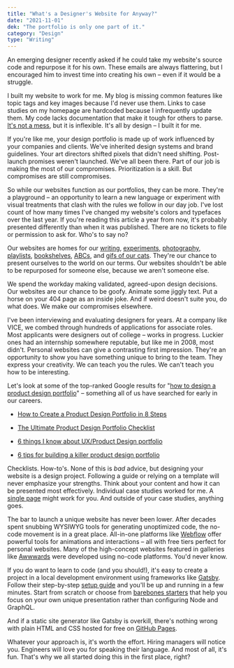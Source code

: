 ```yaml
---
title: "What's a Designer's Website for Anyway?"
date: "2021-11-01"
dek: "The portfolio is only one part of it."
category: "Design"
type: "Writing"
---
```


An emerging designer recently asked if he could take my website's source code and repurpose it for his own. These emails are always flattering, but I encouraged him to invest time into creating his own – even if it would be a struggle.

I built my website to work for me. My blog is missing common features like topic tags and key images because I'd never use them. Links to case studies on my homepage are hardcoded because I infrequently update them. My code lacks documentation that make it tough for others to parse. [It's not a mess](https://github.com/aarshap/Nisal.mn), but it is inflexible. It's all by design – I built it for me.

If you're like me, your design portfolio is made up of work influenced by your companies and clients. We've inherited design systems and brand guidelines. Your art directors shifted pixels that didn't need shifting. Post-launch promises weren't launched. We've all been there. Part of our job is making the most of our compromises. Prioritization is a skill. But compromises are still compromises.

So while our websites function as our portfolios, they can be more. They're a playground – an opportunity to learn a new language or experiment with visual treatments that clash with the rules we follow in our day job. I've lost count of how many times I've changed my website's colors and typefaces over the last year. If you're reading this article a year from now, it's probably presented differently than when it was published. There are no tickets to file or permission to ask for. Who's to say no?

Our websites are homes for our [writing](https://www.Nisalshekey.com/posts/), [experiments](https://torihinn.com/Fun), [photography](http://www.jenizhen.work/photo), [playlists](https://www.roninwood.com/playlists/), [bookshelves](http://broccolini.net/reading/), [ABCs](https://www.randyjhunt.com/abecedarium), and [gifs of our cats](https://danield.design/about). They're our chance to present ourselves to the world on our terms. Our websites shouldn't be able to be repurposed for someone else, because we aren't someone else.

We spend the workday making validated, agreed-upon design decisions. Our websites are our chance to be goofy. Animate some jiggly text. Put a horse on your <Link to="/404">404</Link> page as an inside joke. And if weird doesn't suite you, do what does. We make our compromises elsewhere.

I've been interviewing and evaluating designers for years. At a company like <Link to="/work/vice">VICE</Link>, we combed through hundreds of applications for associate roles. Most applicants were designers out of college – works in progress. Luckier ones had an internship somewhere reputable, but like me in 2008, most didn't. Personal websites can give a contrasting first impression. They're an opportunity to show you have something unique to bring to the team. They express your creativity. We can teach you the rules. We can't teach you how to be interesting.

Let's look at some of the top-ranked Google results for "[how to design a product design portfolio](https://www.google.com/search?q=how+to+design+a+product+design+portfolio&oq=how+to+design+a+product+design+portfolio)" – something all of us have searched for early in our careers.

- [How to Create a Product Design Portfolio in 8 Steps](https://blog.uxfol.io/product-design-portfolio/)

- [The Ultimate Product Design Portfolio Checklist](https://uxdesign.cc/the-ultimate-product-design-portfolio-checklist-36c0f50f0bc1)

- [6 things I know about UX/Product Design portfolio](https://medium.muz.li/6-things-i-know-about-ux-product-design-portfolio-ec643c5d76fe)

- [6 tips for building a killer product design portfolio](https://thoughts.travelperk.com/6-tips-for-building-a-killer-product-design-portfolio-c39f5529ec94)

Checklists. How-to's. None of this is <i>bad</i> advice, but designing your website is a design project. Following a guide or relying on a template will never emphasize your strengths. Think about your content and how it can be presented most effectively. Individual case studies worked for me. A [single page](http://rich-arnold.com/) might work for you. And outside of your case studies, anything goes.

The bar to launch a unique website has never been lower. After decades spent snubbing WYSIWYG tools for generating unoptimized code, the no-code movement is in a great place. All-in-one platforms like [Webflow](https://webflow.com/) offer powerful tools for animations and interactions – all with free tiers perfect for personal websites. Many of the high-concept websites featured in galleries like [Awwwards](https://www.awwwards.com/) were developed using no-code platforms. You'd never know.

If you do want to learn to code (and you should!), it's easy to create a project in a local development environment using frameworks like [Gatsby](https://www.gatsbyjs.com/). Follow their step-by-step [setup guide]([https://www.gatsbyjs.com/docs/tutorial/) and you'll be up and running in a few minutes. Start from scratch or choose from [barebones starters](https://www.gatsbyjs.com/starters/gatsbyjs/gatsby-starter-blog/) that help you focus on your own unique presentation rather than configuring Node and GraphQL.

And if a static site generator like Gatsby is overkill, there's nothing wrong with plain HTML and CSS hosted for free on [GitHub Pages](https://pages.github.com/).

Whatever your approach is, it's worth the effort. Hiring managers will notice you. Engineers will love you for speaking their language. And most of all, it's fun. That's why we all started doing this in the first place, right?
